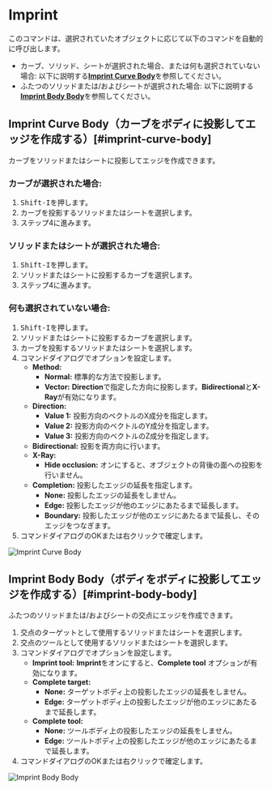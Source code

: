 
<Reference shortcut="Shift-I" command="Imprint" button="" />

# Imprint

このコマンドは、選択されていたオブジェクトに応じて以下のコマンドを自動的に呼び出します。
- カーブ、ソリッド、シートが選択された場合、または何も選択されていない場合: 以下に説明する[**Imprint Curve Body**](#imprint-curve-body)を参照してください。
- ふたつのソリッドまたは/およびシートが選択された場合: 以下に説明する[**Imprint Body Body**](#imprint-body-body)を参照してください。

## Imprint Curve Body（カーブをボディに投影してエッジを作成する）[#imprint-curve-body]

カーブをソリッドまたはシートに投影してエッジを作成できます。

### カーブが選択された場合:

1. <kbd>Shift-I</kbd>を押します。
2. カーブを投影するソリッドまたはシートを選択します。
3. ステップ4に進みます。

### ソリッドまたはシートが選択された場合:

1. <kbd>Shift-I</kbd>を押します。
2. ソリッドまたはシートに投影するカーブを選択します。
3. ステップ4に進みます。

### 何も選択されていない場合:

1. <kbd>Shift-I</kbd>を押します。
2. ソリッドまたはシートに投影するカーブを選択します。
3. カーブを投影するソリッドまたはシートを選択します。
4. コマンドダイアログでオプションを設定します。
   - **Method:**
        - **Normal:** 標準的な方法で投影します。
        - **Vector:** **Direction**で指定した方向に投影します。**Bidirectional**と**X-Ray**が有効になります。
   - **Direction:**
        - **Value 1:** 投影方向のベクトルのX成分を指定します。
        - **Value 2:** 投影方向のベクトルのY成分を指定します。
        - **Value 3:** 投影方向のベクトルのZ成分を指定します。
   - **Bidirectional:** 投影を両方向に行います。
   - **X-Ray:** 
        - **Hide occlusion:** オンにすると、オブジェクトの背後の面への投影を行いません。
   - **Completion:** 投影したエッジの延長を指定します。
        - **None:** 投影したエッジの延長をしません。
        - **Edge:** 投影したエッジが他のエッジにあたるまで延長します。
        - **Boundary:** 投影したエッジが他のエッジにあたるまで延長し、そのエッジをつなぎます。
5. コマンドダイアログのOKまたは右クリックで確定します。

![Imprint Curve Body](/img/imprint-curve-body.gif)

## Imprint Body Body（ボディをボディに投影してエッジを作成する）[#imprint-body-body]

ふたつのソリッドまたは/およびシートの交点にエッジを作成できます。

1. 交点のターゲットとして使用するソリッドまたはシートを選択します。
2. 交点のツールとして使用するソリッドまたはシートを選択します。
3. コマンドダイアログでオプションを設定します。
   - **Imprint tool:** **Imprint**をオンにすると、**Complete tool** オプションが有効になります。
   - **Complete target:**
        - **None:** ターゲットボディ上の投影したエッジの延長をしません。
        - **Edge:** ターゲットボディ上の投影したエッジが他のエッジにあたるまで延長します。
   - **Complete tool:**
        - **None:** ツールボディ上の投影したエッジの延長をしません。
        - **Edge:** ツールトボディ上の投影したエッジが他のエッジにあたるまで延長します。  
4. コマンドダイアログのOKまたは右クリックで確定します。

![Imprint Body Body](/img/imprint-body-body.gif)




